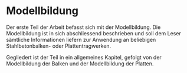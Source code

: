 # Modellbildung

Der erste Teil der Arbeit befasst sich mit der Modellbildung. Die Modellbildung ist in sich abschliessend beschrieben und soll dem Leser sämtliche Informationen liefern zur Anwendung an beliebigen Stahlbetonbalken- oder Plattentragwerken.

Gegliedert ist der Teil in ein allgemeines Kapitel, gefolgt von der Modellbildung der Balken und der Modellbildung der Platten.

